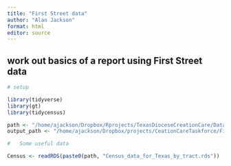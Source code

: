 ```yaml
---
title: "First Street data"
author: "Alan Jackson"
format: html
editor: source
---
```


##   work out basics of a report using First Street data


```r
# setup

library(tidyverse)
library(gt)
library(tidycensus)

path <- "/home/ajackson/Dropbox/Rprojects/TexasDioceseCreationCare/Data/"
output_path <- "/home/ajackson/Dropbox/projects/CeationCareTaskforce/FirstStreetFlood/"

#   Some useful data

Census <- readRDS(paste0(path, "Census_data_for_Texas_by_tract.rds"))

```










